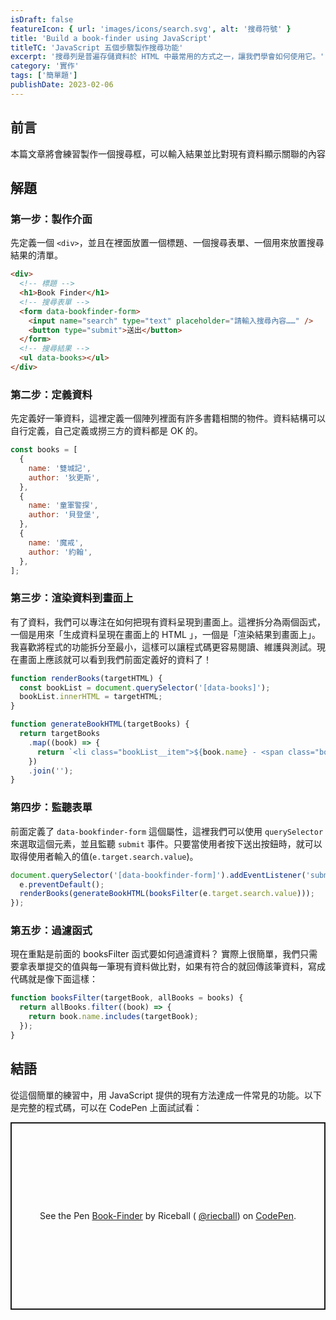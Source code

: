 ```yaml
---
isDraft: false
featureIcon: { url: 'images/icons/search.svg', alt: '搜尋符號' }
title: 'Build a book-finder using JavaScript'
titleTC: 'JavaScript 五個步驟製作搜尋功能'
excerpt: '搜尋列是普遍存儲資料於 HTML 中最常用的方式之一，讓我們學會如何使用它。'
category: '實作'
tags: ['簡單題']
publishDate: 2023-02-06
---
```


## 前言

<Info type="info">本篇文章將會練習製作一個搜尋框，可以輸入結果並比對現有資料顯示關聯的內容</Info>

## 解題

### 第一步：製作介面

先定義一個 `<div>`，並且在裡面放置一個標題、一個搜尋表單、一個用來放置搜尋結果的清單。

```html
<div>
  <!-- 標題 -->
  <h1>Book Finder</h1>
  <!-- 搜尋表單 -->
  <form data-bookfinder-form>
    <input name="search" type="text" placeholder="請輸入搜尋內容……" />
    <button type="submit">送出</button>
  </form>
  <!-- 搜尋結果 -->
  <ul data-books></ul>
</div>
```

### 第二步：定義資料

先定義好一筆資料，這裡定義一個陣列裡面有許多書籍相關的物件。資料結構可以自行定義，自己定義或撈三方的資料都是 OK 的。

```javascript
const books = [
  {
    name: '雙城記',
    author: '狄更斯',
  },
  {
    name: '童軍警探',
    author: '貝登堡',
  },
  {
    name: '魔戒',
    author: '約翰',
  },
];
```

### 第三步：渲染資料到畫面上

有了資料，我們可以專注在如何把現有資料呈現到畫面上。這裡拆分為兩個函式，一個是用來「生成資料呈現在畫面上的 HTML 」，一個是「渲染結果到畫面上」。我喜歡將程式的功能拆分至最小，這樣可以讓程式碼更容易閱讀、維護與測試。現在畫面上應該就可以看到我們前面定義好的資料了！

```javascript
function renderBooks(targetHTML) {
  const bookList = document.querySelector('[data-books]');
  bookList.innerHTML = targetHTML;
}

function generateBookHTML(targetBooks) {
  return targetBooks
    .map((book) => {
      return `<li class="bookList__item">${book.name} - <span class="bookList__author">${book.author}</span></li>`;
    })
    .join('');
}
```

### 第四步：監聽表單

前面定義了 `data-bookfinder-form` 這個屬性，這裡我們可以使用 `querySelector` 來選取這個元素，並且監聽 `submit` 事件。只要當使用者按下送出按鈕時，就可以取得使用者輸入的值(`e.target.search.value`)。

```javascript
document.querySelector('[data-bookfinder-form]').addEventListener('submit', (e) => {
  e.preventDefault();
  renderBooks(generateBookHTML(booksFilter(e.target.search.value)));
});
```

### 第五步：過濾函式

現在重點是前面的 booksFilter 函式要如何過濾資料？ 實際上很簡單，我們只需要拿表單提交的值與每一筆現有資料做比對，如果有符合的就回傳該筆資料，寫成代碼就是像下面這樣：

```javascript
function booksFilter(targetBook, allBooks = books) {
  return allBooks.filter((book) => {
    return book.name.includes(targetBook);
  });
}
```

## 結語

從這個簡單的練習中，用 JavaScript 提供的現有方法達成一件常見的功能。以下是完整的程式碼，可以在 CodePen 上面試試看：

<p
  class="codepen"
  data-height="300"
  data-default-tab="result"
  data-slug-hash="QWBoQyb"
  data-preview="true"
  data-editable="true"
  data-user="riecball"
  style="height: 300px; box-sizing: border-box; display: flex; align-items: center; justify-content: center; border: 2px solid; margin: 1em 0; padding: 1em;"
>
  <span>
    See the Pen <a href="https://codepen.io/riecball/pen/QWBoQyb">Book-Finder</a> by Riceball (
    <a href="https://codepen.io/riecball">@riecball</a>) on <a href="https://codepen.io">CodePen</a>.
  </span>
</p>
<script async src="https://cpwebassets.codepen.io/assets/embed/ei.js"></script>
